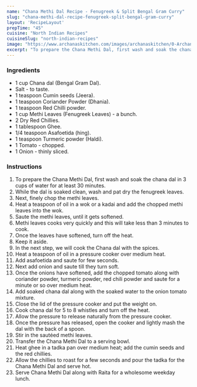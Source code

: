 ---
name: "Chana Methi Dal Recipe - Fenugreek & Split Bengal Gram Curry"
slug: "chana-methi-dal-recipe-fenugreek-split-bengal-gram-curry"
layout: 'RecipeLayout'
prepTime: "45"
cuisine: "North Indian Recipes"
cuisineSlug: "north-indian-recipes"
image: "https://www.archanaskitchen.com/images/archanaskitchen/0-Archanas-Kitchen-Recipes/2018/Methi_Chana_Dal_Recipe-2_1600.jpg"
excerpt: "To prepare the Chana Methi Dal, first wash and soak the chana dal in 3 cups of water for at least 30 minutes"
---

### Ingredients

- 1 cup Chana dal (Bengal Gram Dal).
- Salt - to taste.
- 1 teaspoon Cumin seeds (Jeera).
- 1 teaspoon Coriander Powder (Dhania).
- 1 teaspoon Red Chilli powder.
- 1 cup Methi Leaves (Fenugreek Leaves) - a bunch.
- 2 Dry Red Chillies.
- 1 tablespoon Ghee.
- 1/4 teaspoon Asafoetida (hing).
- 1 teaspoon Turmeric powder (Haldi).
- 1 Tomato - chopped.
- 1 Onion - thinly sliced.

### Instructions

1. To prepare the Chana Methi Dal, first wash and soak the chana dal in 3 cups of water for at least 30 minutes.
1. While the dal is soaked clean, wash and pat dry the fenugreek leaves.
1. Next, finely chop the methi leaves.
1. Heat a teaspoon of oil in a wok or a kadai and add the chopped methi leaves into the wok.
1. Saute the methi leaves, until it gets softened.
1. Methi leaves cooks very quickly and this will take less than 3 minutes to cook.
1. Once the leaves have softened, turn off the heat.
1. Keep it aside.
1. In the next step, we will cook the Chana dal with the spices.
1. Heat a teaspoon of oil in a pressure cooker over medium heat.
1.  Add asafoetida and saute for few seconds.
1. Next add onion and saute till they turn soft.
1. Once the onions have softened, add the chopped tomato along with coriander powder, turmeric powder, red chili powder and saute for a minute or so over medium heat.
1. Add soaked chana dal along with the soaked water to the onion tomato mixture.
1. Close the lid of the pressure cooker and put the weight on.
1. Cook chana dal for 5 to 8 whistles and turn off the heat.
1. Allow the pressure to release naturally from the pressure cooker.
1. Once the pressure has released, open the cooker and lightly mash the dal with the back of a spoon.
1. Stir in the sautéed methi leaves.
1. Transfer the Chana Methi Dal to a serving bowl.
1. Heat ghee in a tadka pan over medium heat; add the cumin seeds and the red chillies.
1. Allow the chillies to roast for a few seconds and pour the tadka for the Chana Methi Dal and serve hot.
1. Serve Chana Methi Dal along with Raita for a wholesome weekday lunch.
